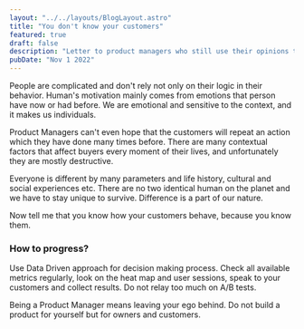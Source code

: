 ```yaml
---
layout: "../../layouts/BlogLayout.astro"
title: "You don't know your customers"
featured: true
draft: false
description: "Letter to product managers who still use their opinions to make decisions."
pubDate: "Nov 1 2022"
---
```


People are complicated and don't rely not only on their logic in their behavior. Human's motivation mainly comes from emotions that person have now or had before. We are emotional and sensitive to the context, and it makes us individuals.

Product Managers can't even hope that the customers will repeat an action which they have done many times before. There are many contextual factors that affect buyers every moment of their lives, and unfortunately they are mostly destructive.

Everyone is different by many parameters and life history, cultural and social experiences etc. There are no two identical human on the planet and we have to stay unique to survive. Difference is a part of our nature.

Now tell me that you know how your customers behave, because you know them.

### How to progress?

Use Data Driven approach for decision making process. Check all available metrics regularly, look on the heat map and user sessions, speak to your customers and collect results. Do not relay too much on A/B tests.

Being a Product Manager means leaving your ego behind. Do not build a product for yourself but for owners and customers.
